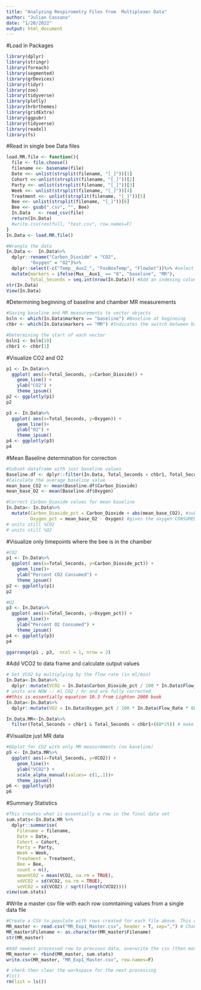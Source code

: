 ```yaml
---
title: "Analyzing Respirometry Files from  Multiplexer Data"
author: "Julian Cassano"
date: "1/20/2022"
output: html_document
---
```

#Load in Packages
```r
library(dplyr)
library(stringr)
library(foreach)
library(segmented)
library(grDevices)
library(tidyr)
library(zoo)
library(tidyverse)
library(plotly)
library(hrbrthemes)
library(gridExtra)
library(ggpubr)
library(tidyverse)
library(readxl)
library(fs)
```

#Read in single bee Data files
```r
load.MR.file <- function(){
  file <- file.choose()
  filename <<- basename(file)
  Date <<- unlist(strsplit(filename, "[_]"))[1]
  Cohort <<-unlist(strsplit(filename, "[_]"))[2]
  Party <<- unlist(strsplit(filename, "[_]"))[3]
  Week <<- unlist(strsplit(filename, "[_]"))[4]
  Treatment <<- unlist(strsplit(filename, "[_]"))[5]
  Bee <<- unlist(strsplit(filename, "[_]"))[6]
  Bee <<- gsub(".csv", "", Bee)
  In.Data   <- read_csv(file)
  return(In.Data)
  #write.csv(restfull, "test.csv", row.names=F)
}
In.Data <- load.MR.file()

#Wrangle the data
In.Data <-  In.Data%>%
  dplyr::rename("Carbon_Dioxide" = "CO2",
         "Oxygen" = "O2")%>%
  dplyr::select(-c("Temp__Aux2_", "FoxBoxTemp", "FlowSet"))%>% #select variables of interest
  mutate(markers = ifelse(Mux__Aux1_ == "8", "baseline", "MR"),
         Total_Seconds = seq.int(nrow(In.Data))) #Add an indexing column that numbers each row 1: number of rows
str(In.Data)
View(In.Data)
```

#Determining beginning of baseline and chamber MR measurements
```r
#Saving baseline and MR measurements to vector objects
bsln <- which(In.Data$markers == "baseline") #Baseline at beginning
chbr <- which(In.Data$markers == "MR") #Indicates the switch between baseline and

#Determining the start of each vector
bsln1 <- bsln[10]
chbr1 <- chbr[1]
```

#Visualize CO2 and O2
```r
p1 <- In.Data%>%
  ggplot( aes(x=Total_Seconds, y=Carbon_Dioxide)) +
    geom_line() +
    ylab("CO2") +
    theme_ipsum()
p2 <- ggplotly(p1)
p2

p3 <- In.Data%>%
  ggplot( aes(x=Total_Seconds, y=Oxygen)) +
    geom_line()+
    ylab("O2") +
    theme_ipsum()
p4 <- ggplotly(p3)
p4
```

#Mean Baseline determination for correction
```r
#Subset dataframe with just baseline values
Baseline.df <- dplyr::filter(In.Data, Total_Seconds < chbr1, Total_Seconds > bsln1 )
#Calculate the average baseline value
mean_base_CO2 <- mean(Baseline.df$Carbon_Dioxide)
mean_base_O2 <- mean(Baseline.df$Oxygen)

#Correct Carbon_Dioxide values for mean baseline
In.Data<- In.Data%>%
  mutate(Carbon_Dioxide_pct = Carbon_Dioxide + abs(mean_base_CO2), #subtract the mean CO2 baseline from the CO2 readings from the foxbox
         Oxygen_pct = mean_base_O2 - Oxygen) #gives the oxygen CONSUMED
# units still %CO2
# units still %O2
```

#Visualize only timepoints where the bee is in the chamber
```r
#CO2
p1 <- In.Data%>%
  ggplot( aes(x=Total_Seconds, y=Carbon_Dioxide_pct)) +
    geom_line()+
    ylab("Percent CO2 Consumed") +
    theme_ipsum()
p2 <- ggplotly(p1)
p2

#O2
p3 <- In.Data%>%
  ggplot( aes(x=Total_Seconds, y=Oxygen_pct)) +
    geom_line()+
    ylab("Percent O2 Consumed") +
    theme_ipsum()
p4 <- ggplotly(p3)
p4

ggarrange(p1 , p3,  ncol = 1, nrow = 2)
```

#Add VCO2 to data frame and calculate output values
```r
# Get VCO2 by multiplying by the flow rate (in ml/min)
In.Data<-In.Data%>%
  dplyr::mutate(VCO2 = In.Data$Carbon_Dioxide_pct / 100 * In.Data$Flow_Rate * 60)
# units are NOW :: ml CO2 / hr and are fully corrected 
##this is essentially equation 10.3 from Lighton 2008 book
In.Data<-In.Data%>%
  dplyr::mutate(VO2 = In.Data$Oxygen_pct / 100 * In.Data$Flow_Rate * 60) # mL O2 / hr 

In.Data.MR<-In.Data%>%
  filter(Total_Seconds > chbr1 & Total_Seconds < chbr1+(60*25)) # make "usetime" only MR measurements
```

#Visualize just MR data
```r
#GGplot for CO2 with only MR measurements (no baseline)
p5 <- In.Data.MR%>%
  ggplot( aes(x=Total_Seconds, y=VCO2)) +
    geom_line()+
    ylab("VCO2") +
    scale_alpha_manual(values= c(1,.1))+
    theme_ipsum()
p6 <- ggplotly(p5)
p6
```

#Summary Statistics
```r
#This creates what is essentially a row in the final data set
sum.stats<-In.Data.MR %>%
  dplyr::summarise(
    Filename = filename,
    Date = Date,
    Cohort = Cohort,
    Party = Party,
    Week = Week,
    Treatment = Treatment,
    Bee = Bee,
    count = n(),
    meanVCO2 = mean(VCO2, na.rm = TRUE),
    sdVCO2 = sd(VCO2, na.rm = TRUE),
    seVCO2 = sd(VCO2) / sqrt((length(VCO2))))
view(sum.stats)
```

#Write a master csv file with each row comntaining values from a single data file
```r
#Create a CSV to populate with rows created for each file above. This originates by making the csv in excel
MR_master <- read.csv("MR_Exp1_Master.csv", header = T, sep=",") # Change this to the desired file name for your application
MR_master$Filename <- as.character(MR_master$Filename)
str(MR_master)

#Add newest processed row to previous data, overwrite the csv (then move on to the next one)
MR_master <- rbind(MR_master, sum.stats)
write.csv(MR_master, "MR_Exp1_Master.csv", row.names=F)

# check then clear the workspace for the next processing
#ls()
rm(list = ls())
```



